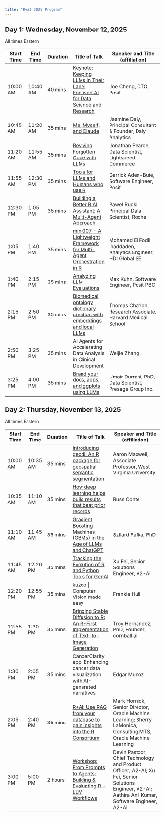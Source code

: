 ```yaml
---
title: "R+AI 2025 Program"
---
```


## Day 1: Wednesday, November 12, 2025

All times Eastern

| Start Time | End Time | Duration | Title of Talk | Speaker and Title (affiliation) |
|------------|----------|----------|---------------|----------------------------------|
| 10:00 AM | 10:40 AM | 40 mins | [Keynote: Keeping LLMs in Their Lane: Focused AI for Data Science and Research](Abstracts.qmd#joe-cheng) | Joe Cheng, CTO, Posit |
| 10:45 AM | 11:20 AM | 35 mins | [Me, Myself, and Claude](Abstracts.qmd#jasmine-daly) | Jasmine Daly, Principal Consultant & Founder, Daly Analytics |
| 11:20 AM | 11:55 AM | 35 mins | [Reviving Forgotten Code with LLMs](Abstracts.qmd#jonathan-pearce) | Jonathan Pearce, Data Scientist, Lightspeed Commerce |
| 11:55 AM | 12:30 PM | 35 mins | [Tools for LLMs and Humans who use R](Abstracts.qmd#garrick-aden-buie) | Garrick Aden-Buie, Software Engineer, Posit |
| 12:30 PM | 1:05 PM | 35 mins | [Building a Better R AI Assistant: A Multi-Agent Approach](Abstracts.qmd#pawel-rucki) | Pawel Rucki, Principal Data Scientist, Roche |
| 1:05 PM | 1:40 PM | 35 mins | [mini007 - A Lightweight Framework for Multi-Agent Orchestration in R](Abstracts.qmd#mohamed-el-fodil-ihaddaden) | Mohamed El Fodil Ihaddaden, Analytics Engineer, HDI Global SE |
| 1:40 PM | 2:15 PM | 35 mins | [Analyzing LLM Evaluations](Abstracts.qmd#max-kuhn) | Max Kuhn, Software Engineer, Posit PBC |
| 2:15 PM | 2:50 PM | 35 mins | [Biomedical ontology dictionary creation with embeddings and local LLMs](Abstracts.qmd#thomas-charlon) | Thomas Charlon, Research Associate, Harvard Medical School |
| 2:50 PM | 3:25 PM | 35 mins | AI Agents for Accelerating Data Analysis in Clinical Development | Weijie Zhang |
| 3:25 PM | 4:00 PM | 35 mins | [Brand your docs, apps, and ggplots using LLMs](Abstracts.qmd#umair-durani) | Umair Durrani, PhD, Data Scientist, Presage Group Inc. |

## Day 2: Thursday, November 13, 2025

All times Eastern

| Start Time | End Time | Duration | Title of Talk | Speaker and Title (affiliation) |
|------------|----------|----------|---------------|----------------------------------|
| 10:00 AM | 10:35 AM | 35 mins | [Introducing geodl: An R package for geospatial semantic segmentation](Abstracts.qmd#aaron-maxwell) | Aaron Maxwell, Associate Professor, West Virginia University |
| 10:35 AM | 11:10 AM | 35 mins | [How deep learning helps build results that beat prior records](Abstracts.qmd#russ-conte) | Russ Conte |
| 11:10 AM | 11:45 AM | 35 mins | [Gradient Boosting Machines (GBMs) in the Age of LLMs and ChatGPT](Abstracts.qmd#szilard-pafka) | Szilard Pafka, PhD |
| 11:45 AM | 12:20 PM | 35 mins | [Tracking the Evolution of R and Python Tools for GenAI](Abstracts.qmd#xu-fei) | Xu Fei, Senior Solutions Engineer, A2-Ai |
| 12:20 PM | 12:55 PM | 35 mins | kuzco \| Computer Vision made easy | Frankie Hull |
| 12:55 PM | 1:30 PM | 35 mins | [Bringing Stable Diffusion to R: An R-First Implementation of Text-to-Image Generation](Abstracts.qmd#troy-hernandez) | Troy Hernandez, PhD, Founder, cornball.ai |
| 1:30 PM | 2:05 PM | 35 mins | CancerClarity app: Enhancing cancer data visualization with AI-generated narratives | Edgar Munoz |
| 2:05 PM | 2:40 PM | 35 mins | [R+AI: Use RAG from your database to gain insights into the R Consortium](Abstracts.qmd#mark-hornick-sherry-lamonica) | Mark Hornick, Senior Director, Oracle Machine Learning; Sherry LaMonica, Consulting MTS, Oracle Machine Learning |
| 3:00 PM | 5:00 PM | 2 hours | [Workshop: From Prompts to Agents: Building & Evaluating R + LLM Workflows](workshops.qmd#from-prompts-to-agents) | Devin Pastoor, Chief Technology and Product Officer, A2-AI; Xu Fei, Senior Solutions Engineer, A2-AI; Aathira Anil Kumar, Software Engineer, A2-AI |
